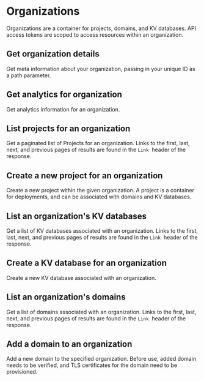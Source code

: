 
# Organizations

Organizations are a container for projects, domains, and KV databases. API 
access tokens are scoped to access resources within an organization.

## Get organization details

<OpenApiEndpoint path="/organizations/{organizationId}" method="get">
  Get meta information about your organization, passing in your 
  unique ID as a path parameter.
</OpenApiEndpoint>

## Get analytics for organization

<OpenApiEndpoint path="/organizations/{organizationId}/analytics" method="get">
  Get analytics information for an organization.
</OpenApiEndpoint>

## List projects for an organization

<OpenApiEndpoint path="/organizations/{organizationId}/projects" method="get">
  Get a paginated list of Projects for an organization. Links to the first,
  last, next, and previous pages of results are found in the <code>Link</code>
  &nbsp;header of the response.
</OpenApiEndpoint>

## Create a new project for an organization

<OpenApiEndpoint path="/organizations/{organizationId}/projects" method="post">
  Create a new project within the given organization. A project is a container
  for deployments, and can be associated with domains and KV databases.
</OpenApiEndpoint>

## List an organization's KV databases

<OpenApiEndpoint path="/organizations/{organizationId}/databases" method="get">
  Get a list of KV databases associated with an organization. Links to the first,
  last, next, and previous pages of results are found in the <code>Link</code>
  &nbsp;header of the response.
</OpenApiEndpoint>

## Create a KV database for an organization

<OpenApiEndpoint path="/organizations/{organizationId}/databases" method="post">
  Create a new KV database associated with an organization.
</OpenApiEndpoint>

## List an organization's domains

<OpenApiEndpoint path="/organizations/{organizationId}/domains" method="get">
  Get a list of domains associated with an organization. Links to the first,
  last, next, and previous pages of results are found in the <code>Link</code>
  &nbsp;header of the response.
</OpenApiEndpoint>

## Add a domain to an organization

<OpenApiEndpoint path="/organizations/{organizationId}/domains" method="post">
  Add a new domain to the specified organization. Before use, added domain 
  needs to be verified, and TLS certificates for the domain need to be 
  provisioned.
</OpenApiEndpoint>
